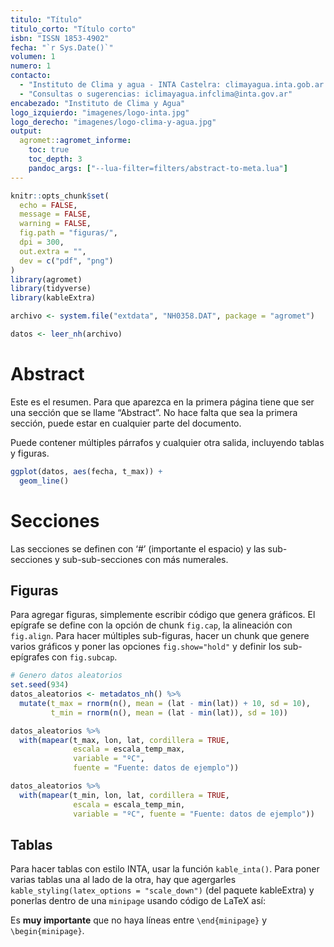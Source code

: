 ```yaml
---
titulo: "Título"
titulo_corto: "Título corto"
isbn: "ISSN 1853-4902"
fecha: "`r Sys.Date()`"
volumen: 1
numero: 1
contacto: 
  - "Instituto de Clima y agua - INTA Castelra: climayagua.inta.gob.ar "
  - "Consultas o sugerencias: iclimayagua.infclima@inta.gov.ar"
encabezado: "Instituto de Clima y Agua"
logo_izquierdo: "imagenes/logo-inta.jpg"
logo_derecho: "imagenes/logo-clima-y-agua.jpg"
output: 
  agromet::agromet_informe:
    toc: true
    toc_depth: 3
    pandoc_args: ["--lua-filter=filters/abstract-to-meta.lua"]
---
```


```r
knitr::opts_chunk$set(
  echo = FALSE,
  message = FALSE,
  warning = FALSE,
  fig.path = "figuras/",
  dpi = 300,
  out.extra = "",
  dev = c("pdf", "png")
)
library(agromet)   
library(tidyverse) 
library(kableExtra)
```


```r
archivo <- system.file("extdata", "NH0358.DAT", package = "agromet")

datos <- leer_nh(archivo)
```


# Abstract

Este es el resumen. Para que aparezca en la primera página tiene que ser una sección que se llame "Abstract". No hace falta que sea la primera sección, puede estar en cualquier parte del documento. 

Puede contener múltiples párrafos y cualquier otra salida, incluyendo tablas y figuras.

```r
ggplot(datos, aes(fecha, t_max)) + 
  geom_line()
```


# Secciones

Las secciones se definen con '# ' (importante el espacio) y las sub-secciones y sub-sub-secciones con más numerales. 

## Figuras

Para agregar figuras, simplemente escribir código que genera gráficos. El epígrafe se define con la opción de chunk `fig.cap`, la alineación con `fig.align`. Para hacer múltiples sub-figuras, hacer un chunk que genere varios gráficos y poner las opciones `fig.show="hold"` y definir los sub-epígrafes con `fig.subcap`. 

```r
# Genero datos aleatorios 
set.seed(934)
datos_aleatorios <- metadatos_nh() %>% 
  mutate(t_max = rnorm(n(), mean = (lat - min(lat)) + 10, sd = 10),
         t_min = rnorm(n(), mean = (lat - min(lat)), sd = 10))

datos_aleatorios %>% 
  with(mapear(t_max, lon, lat, cordillera = TRUE,
              escala = escala_temp_max,
              variable = "ºC",
              fuente = "Fuente: datos de ejemplo"))

datos_aleatorios %>% 
  with(mapear(t_min, lon, lat, cordillera = TRUE,
              escala = escala_temp_min,
              variable = "ºC", fuente = "Fuente: datos de ejemplo"))
```

## Tablas

Para hacer tablas con estilo INTA, usar la función `kable_inta()`. Para poner varias tablas una al lado de la otra, hay que agergarles `kable_styling(latex_options = "scale_down")` (del paquete kableExtra) y ponerlas dentro de una `minipage` usando código de LaTeX así:


\begin{minipage}{.5\textwidth}  
```r
datos_aleatorios %>% 
  slice_max(t_max, n = 10) %>% 
  select(nombre, t_max) %>% 
  kable_inta(caption = "Extremos de temperatura máxima",
             col.names = c("Ciudad", "Tempreatura Máxima (ºC)")) %>% 
  kable_styling(latex_options = "scale_down")
```
\end{minipage}
\begin{minipage}{.5\textwidth}
```r
datos_aleatorios %>% 
  slice_min(t_min, n = 10) %>% 
  select(nombre, t_min) %>% 
  kable_inta(col.names = c("Ciudad", "Tempreatura Mínima (ºC)"),
             caption = "Extremos de temperatura mínima") %>% 
  kable_styling(latex_options = "scale_down")
```
\end{minipage}


Es **muy importante** que no haya líneas entre `\end{minipage}` y `\begin{minipage}`. 
